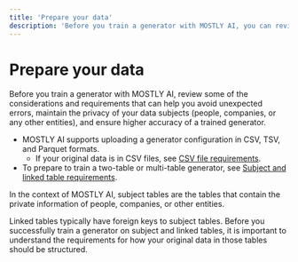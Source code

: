 ```yaml
---
title: 'Prepare your data'
description: 'Before you train a generator with MOSTLY AI, you can review some of the considerations and requirements that can help you avoid unexpected errors, maintain the privacy of the subjects (people, companies, or any other entities), and ensure higher accuracy of a trained generator.'
---
```



# Prepare your data

Before you train a generator with MOSTLY AI, review some of the considerations and requirements that can help you avoid unexpected errors, maintain the privacy of your data subjects (people, companies, or any other entities), and ensure higher accuracy of a trained generator.

* MOSTLY AI supports uploading a generator configuration in CSV, TSV, and Parquet formats.
    * If your original data is in CSV files, see [CSV file requirements](prepare-data/csv-requirements).
* To prepare to train a two-table or multi-table generator, see [Subject and linked table requirements](prepare-data/subject-linked-requirements).

<Callout type="info">
In the context of MOSTLY AI, subject tables are the tables that contain the private information of people, companies, or other entities.

Linked tables typically have foreign keys to subject tables. Before you successfully train a generator on subject and linked tables, it is important to understand the requirements for how your original data in those tables should be structured.
</Callout>